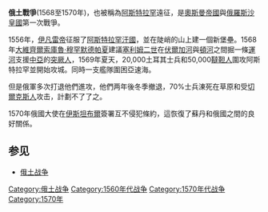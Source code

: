 {{Campaignbox 俄土戰爭}}

'''俄土戰爭'''(1568至1570年)，也被稱為[[阿斯特拉罕|阿斯特拉罕]]遠征，是[[奧斯曼帝國|奧斯曼帝國]]與[[俄羅斯沙皇國|俄羅斯沙皇國]]第一次戰爭。

1556年，[[伊凡四世|伊凡雷帝]]征服了[[阿斯特拉罕汗國|阿斯特拉罕汗國]]，並在陡峭的山上建一個新堡壘。1568年[[大維齊爾|大維齊爾]][[索庫魯·穆罕默德帕夏|索庫魯·穆罕默德帕夏]]建議[[塞利姆二世|塞利姆二世]]在[[伏爾加河|伏爾加河]]與[[頓河_(俄羅斯)|頓河]]之間掘一條[[運河|運河]]支援[[中亞|中亞]]的[[突厥人|突厥人]]，1569年夏天，20,000土耳其士兵和50,000[[韃靼人|韃靼人]]圍攻阿斯特拉罕並開始攻城。同時一支艦隊圍困亞速海。

但是俄軍多次打退他們進攻，他們两年後冬季撤退，70%士兵涷死在草原和受[[切爾克斯人|切爾克斯人]]攻击，計劃不了了之。

1570年俄國大使在[[伊斯坦堡|伊斯坦布爾]]簽署互不侵犯條約，這恢復了蘇丹和俄國之間的良好關係。

==参见==
*[[俄土战争|俄土战争]]
[[Category:俄土战争|Category:俄土战争]]
[[Category:1560年代战争|Category:1560年代战争]]
[[Category:1570年代战争|Category:1570年代战争]]
[[Category:1570年|Category:1570年]]